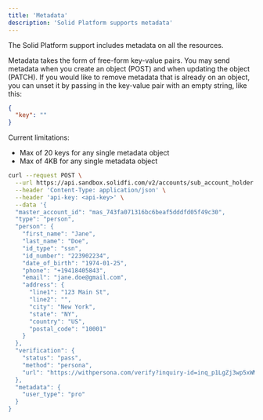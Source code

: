 ```yaml
---
title: 'Metadata'
description: 'Solid Platform supports metadata'
---
```

The Solid Platform support includes metadata on all the resources.

Metadata takes the form of free-form key-value pairs. You may send metadata when you create an object (POST) and when updating the object (PATCH). If you would like to remove metadata that is already on an object, you can unset it by passing in the key-value pair with an empty string, like this:  

```json
{
  "key": ""
}
```

Current limitations:  
- Max of 20 keys for any single metadata object  
- Max of 4KB for any single metadata object

```bash EXAMPLE
curl --request POST \
  --url https://api.sandbox.solidfi.com/v2/accounts/sub_account_holder \
  --header 'Content-Type: application/json' \
  --header 'api-key: <api-key>' \
  --data '{
  "master_account_id": "mas_743fa071316bc6beaf5dddfd05f49c30",
  "type": "person",
  "person": {
    "first_name": "Jane",
    "last_name": "Doe",
    "id_type": "ssn",
    "id_number": "223902234",
    "date_of_birth": "1974-01-25",
    "phone": "+19418405843",
    "email": "jane.doe@gmail.com",
    "address": {
      "line1": "123 Main St",
      "line2": "",
      "city": "New York",
      "state": "NY",
      "country": "US",
      "postal_code": "10001"
    }
  },
  "verification": {
    "status": "pass",
    "method": "persona",
    "url": "https://withpersona.com/verify?inquiry-id=inq_p1LgZj3wp5xWMk5XUhWAMrgV"
  },
  "metadata": {
    "user_type": "pro"
  }
}
```